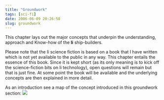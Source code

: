 ```yaml
---
title: "Groundwork"
tags: [sci-fi]
date: 2006-06-09 20:26:58
slug: groundwork
---
```


This chapter lays out the major concepts that underpin the understanding, approach and Know-how of the **Ii** ship-builders.

Please note that the Ii science fiction is based on a book that I have written which is not yet available to the public in any way. This chapter entails the essence of this book. Since it is kept short (as its only meaning is to kick off the science-fiction bits on Ii technology), open questions will remain but that is just fine. At some point the book will be available and the underlying concepts are then explained in more detail.

As an introduction see a map of the concept introduced in this groundwork section:
 ![](/assets/saitech1-fig0.png)